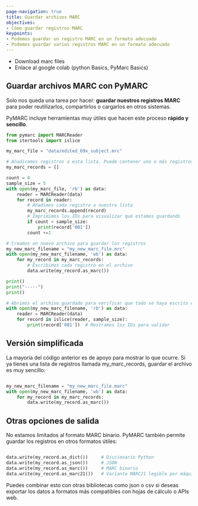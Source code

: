 ```yaml
---
page-navigation: true
title: Guardar archivos MARC
objectives:
- Cómo guardar registros MARC
keypoints:
- Podemos guardar un registro MARC en un formato adecuado
- Podemos guardar varios registros MARC en un formato adecuado
---
```


- Download marc files
- Enlace al google colab (python Basics, PyMarc Basics)

## Guardar archivos MARC con PyMARC

Solo nos queda una tarea por hacer: **guardar nuestros registros MARC** para poder reutilizarlos, compartirlos o cargarlos en otros sistemas.

PyMARC incluye herramientas muy útiles que hacen este proceso **rápido y sencillo**.

```python
from pymarc import MARCReader
from itertools import islice

my_marc_file = "data/edited_69x_subject.mrc"

# Añadiremos registros a esta lista. Puede contener uno o más registros.
my_marc_records = []

count = 0
sample_size = 5
with open(my_marc_file, 'rb') as data:
    reader = MARCReader(data)
    for record in reader:
        # Añadimos cada registro a nuestra lista
        my_marc_records.append(record)
        # Imprimimos los IDs para visualizar qué estamos guardando
        if count < sample_size:
            print(record['001'])
        count +=1

# Creamos un nuevo archivo para guardar los registros
my_new_marc_filename = "my_new_marc_file.mrc" 
with open(my_new_marc_filename, 'wb') as data:
    for my_record in my_marc_records:
        # Escribimos cada registro en el archivo
        data.write(my_record.as_marc())

print()
print("-----")
print()

# Abrimos el archivo guardado para verificar que todo se haya escrito correctamente
with open(my_new_marc_filename, 'rb') as data:
    reader = MARCReader(data)
    for record in islice(reader, sample_size):
        print(record['001'])  # Mostramos los IDs para validar

```


## Versión simplificada

La mayoría del código anterior es de apoyo para mostrar lo que ocurre.
Si ya tienes una lista de registros llamada my_marc_records, guardar el archivo es muy sencillo:

```python

my_new_marc_filename = "my_new_marc_file.marc"
with open(my_new_marc_filename, 'wb') as data:
    for my_record in my_marc_records:
        data.write(my_record.as_marc())
```

## Otras opciones de salida

No estamos limitados al formato MARC binario. PyMARC también permite guardar los registros en otros formatos útiles:

```python

data.write(my_record.as_dict())     # Diccionario Python
data.write(my_record.as_json())     # JSON
data.write(my_record.as_marc())     # MARC binario
data.write(my_record.as_marc21())   # Variante MARC21 legible por máquinas
```

Puedes combinar esto con otras bibliotecas como json o csv si deseas exportar los datos a formatos más compatibles con hojas de cálculo o APIs web.

